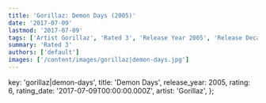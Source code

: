 ```yaml
---
title: 'Gorillaz: Demon Days (2005)'
date: '2017-07-09'
lastmod: '2017-07-09'
tags: ['Artist Gorillaz', 'Rated 3', 'Release Year 2005', 'Release Decade 2000']
summary: 'Rated 3'
authors: ['default']
images: ['/content/images/gorillaz|demon-days.jpg']
---
```


  key: 'gorillaz|demon-days',
  title: 'Demon Days',
  release_year: 2005,
  rating: 6,
  rating_date: '2017-07-09T00:00:00.000Z',
  artist: 'Gorillaz',
};

<MusicRating data={data} />

